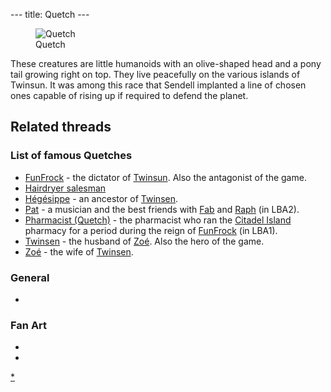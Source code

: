---
title: Quetch
---

[[Image:QuetchAnim.gif|right|frame|Quetch]]

These creatures are little humanoids with an olive-shaped head and a pony tail growing right on top. They live peacefully on the various islands of Twinsun. It was among this race that Sendell implanted a line of chosen ones capable of rising up if required to defend the planet.

==Related threads==

===List of famous Quetches===
* [[FunFrock]] - the dictator of [[Twinsun]]. Also the antagonist of the game.
* [[Hairdryer salesman]]
* [[Hégésippe]] - an ancestor of [[Twinsen]].
* [[Pat]] - a musician and the best friends with [[Fab]] and [[Raph]] (in LBA2).
* [[Pharmacist (Quetch)]] - the pharmacist who ran the [[Citadel Island]] pharmacy for a period during the reign of [[FunFrock]] (in LBA1).
* [[Twinsen]] - the husband of [[Zoé]]. Also the hero of the game.
* [[Zoé]] - the wife of [[Twinsen]].

===General===
* {{thread|id=4303|title=Which race do you consider closest to humans?}}

===Fan Art===
* {{thread|id=11142|title=Homesen}}
* {{thread|id=4757|title=My x-mas art}}

{{Stub}}

[[Category:Quetches|*]]